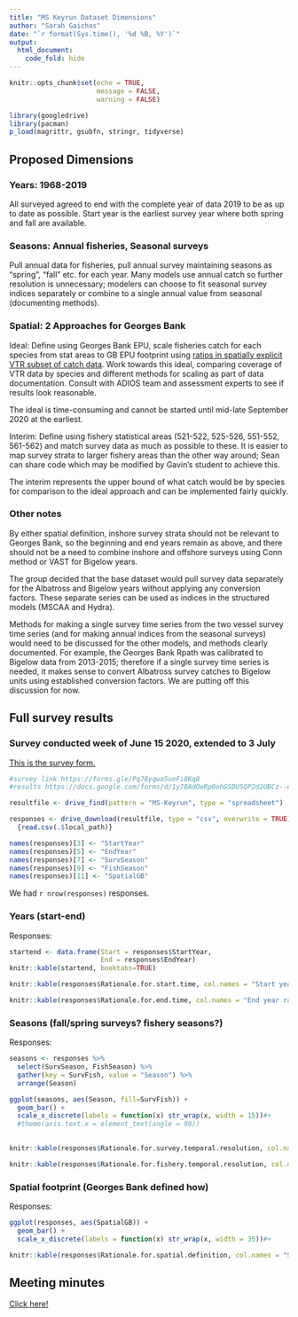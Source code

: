 ```yaml
---
title: "MS Keyrun Dataset Dimensions"
author: "Sarah Gaichas"
date: "`r format(Sys.time(), '%d %B, %Y')`"
output:
  html_document:
    code_fold: hide
---
```


```r
knitr::opts_chunk$set(echo = TRUE, 
                      message = FALSE,
                      warning = FALSE)

library(googledrive)
library(pacman)
p_load(magrittr, gsubfn, stringr, tidyverse)

```

## Proposed Dimensions

### Years: 1968-2019

All surveyed agreed to end with the complete year of data 2019 to be as up to date as possible. Start year is the earliest survey year where both spring and fall are available.

### Seasons: Annual fisheries, Seasonal surveys

Pull annual data for fisheries, pull annual survey maintaining seasons as "spring", "fall" etc. for each year. Many models use annual catch so further resolution is unnecessary; modelers can choose to fit seasonal survey indices separately or combine to a single annual value from seasonal (documenting methods).

### Spatial: 2 Approaches for Georges Bank

Ideal: Define using Georges Bank EPU, scale fisheries catch for each species from stat areas to GB EPU footprint using [ratios in spatially explicit VTR subset of catch data](allocateLandingsEPU.html). Work towards this ideal, comparing coverage of VTR data by species and different methods for scaling as part of data documentation. Consult with ADIOS team and assessment experts to see if results look reasonable. 

The ideal is time-consuming and cannot be started until mid-late September 2020 at the earliest.

Interim: Define using fishery statistical areas (521-522, 525-526, 551-552, 561-562) and match survey data as much as possible to these. It is easier to map survey strata to larger fishery areas than the other way around; Sean can share code which may be modified by Gavin's student to achieve this. 

The interim represents the upper bound of what catch would be by species for comparison to the ideal approach and can be implemented fairly quickly.

### Other notes

By either spatial definition, inshore survey strata should not be relevant to Georges Bank, so the beginning and end years remain as above, and there should not be a need to combine inshore and offshore surveys using Conn method or VAST for Bigelow years.

The group decided that the base dataset would pull survey data separately for the Albatross and Bigelow years without applying any conversion factors. These separate series can be used as indices in the structured models (MSCAA and Hydra). 

Methods for making a single survey time series from the two vessel survey time series (and for making annual indices from the seasonal surveys) would need to be discussed for the other models, and methods clearly documented. For example, the Georges Bank Rpath was calibrated to Bigelow data from 2013-2015; therefore if a single survey time series is needed, it makes sense to convert Albatross survey catches to Bigelow units using established conversion factors. We are putting off this discussion for now.

## Full survey results

### Survey conducted week of June 15 2020, extended to 3 July

[This is the survey form.](https://forms.gle/Pq78yqwa5ueFi8Kq8)

```r

#survey link https://forms.gle/Pq78yqwa5ueFi8Kq8
#results https://docs.google.com/forms/d/1y78AdOeRp0ohGSDU5QP2d2UBCz--eP_5b5Tu79QO-N8/edit#responses

resultfile <- drive_find(pattern = "MS-Keyrun", type = "spreadsheet")

responses <- drive_download(resultfile, type = "csv", overwrite = TRUE) %>%
  {read.csv(.$local_path)} 

names(responses)[3] <- "StartYear"
names(responses)[5] <- "EndYear"
names(responses)[7] <- "SurvSeason"
names(responses)[9] <- "FishSeason"
names(responses)[11] <- "SpatialGB"

```

We had `r nrow(responses)` responses.

### Years (start-end)

Responses:
```r
startend <- data.frame(Start = responses$StartYear,
                       End = responses$EndYear)
knitr::kable(startend, booktabs=TRUE)
```


```r
knitr::kable(responses$Rationale.for.start.time, col.names = "Start year rationale", booktabs=TRUE)
```


```r
knitr::kable(responses$Rationale.for.end.time, col.names = "End year rationale", booktabs=TRUE)
```

### Seasons (fall/spring surveys? fishery seasons?)

Responses:
```r

seasons <- responses %>%
  select(SurvSeason, FishSeason) %>%
  gather(key = SurvFish, value = "Season") %>%
  arrange(Season)

ggplot(seasons, aes(Season, fill=SurvFish)) + 
  geom_bar() +
  scale_x_discrete(labels = function(x) str_wrap(x, width = 15))#+ 
  #theme(axis.text.x = element_text(angle = 90))
  
```


```r
knitr::kable(responses$Rationale.for.survey.temporal.resolution, col.names = "Survey season rationale", booktabs=TRUE)
```


```r
knitr::kable(responses$Rationale.for.fishery.temporal.resolution, col.names = "Fishery season rationale", booktabs=TRUE)
```


### Spatial footprint (Georges Bank defined how)

Responses:
```r

ggplot(responses, aes(SpatialGB)) + 
  geom_bar() +
  scale_x_discrete(labels = function(x) str_wrap(x, width = 35))#+ 


```


```r
knitr::kable(responses$Rationale.for.spatial.definition, col.names = "Spatial Rationale", booktabs=TRUE)
```

## Meeting minutes

[Click here!](https://docs.google.com/document/d/19FpJ8w2a-ZZ8ZY4ZmsnjlIilLeN1X9_Tz1dM-KsdOOw/edit#heading=h.kvnvc0pxyvqq)